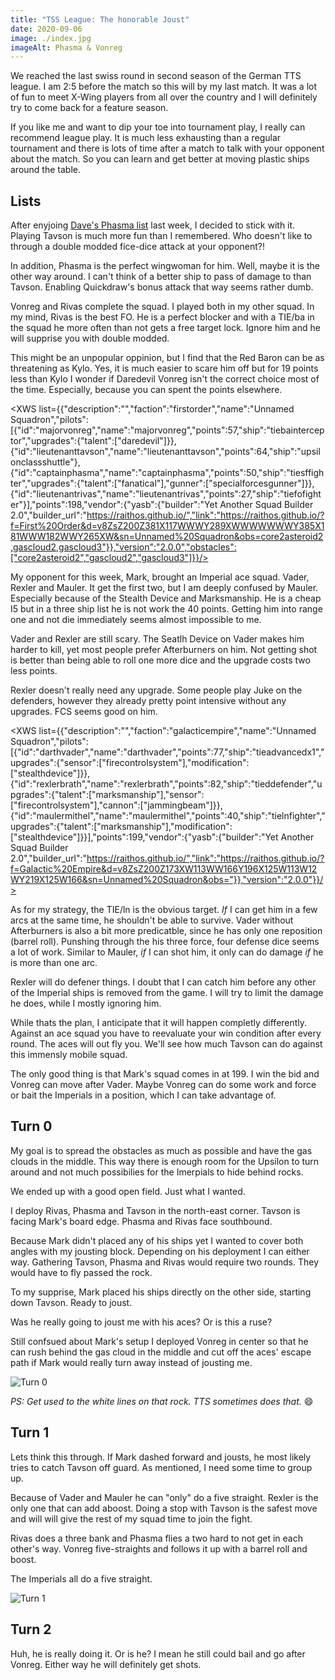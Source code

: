 ```yaml
---
title: "TSS League: The honorable Joust"
date: 2020-09-06
image: ./index.jpg
imageAlt: Phasma & Vonreg
---
```


We reached the last swiss round in second season of the German TTS league. I am 2:5 before the match so this will by my last match. It was a lot of fun to meet X-Wing players from all over the country and I will definitely try to come back for a feature season.

If you like me and want to dip your toe into tournament play, I really can recommend league play. It is much less exhausting than a regular tournament and there is lots of time after a match to talk with your opponent about the match. So you can learn and get better at moving plastic ships around the table.

## Lists

After enyjoing [Dave's Phasma list](http://stayontheleader.blogspot.com/2020/08/first-order-orientation-what-to-fly.html) last week, I decided to stick with it. Playing Tavson is much more fun than I remembered. Who doesn't like to through a double modded fice-dice attack at your opponent?!

In addition, Phasma is the perfect wingwoman for him. Well, maybe it is the other way around. I can't think of a better ship to pass of damage to than Tavson. Enabling Quickdraw's bonus attack that way seems rather dumb.

Vonreg and Rivas complete the squad. I played both in my other squad. In my mind, Rivas is the best FO. He is a perfect blocker and with a TIE/ba in the squad he more often than not gets a free target lock. Ignore him and he will supprise you with double modded.

This might be an unpopular oppinion, but I find that the Red Baron can be as threatening as Kylo. Yes, it is much easier to scare him off but for 19 points less than Kylo I wonder if Daredevil Vonreg isn't the correct choice most of the time. Especially, because you can spent the points elsewhere.

<XWS list={{"description":"","faction":"firstorder","name":"Unnamed Squadron","pilots":[{"id":"majorvonreg","name":"majorvonreg","points":57,"ship":"tiebainterceptor","upgrades":{"talent":["daredevil"]}},{"id":"lieutenanttavson","name":"lieutenanttavson","points":64,"ship":"upsilonclassshuttle"},{"id":"captainphasma","name":"captainphasma","points":50,"ship":"tiesffighter","upgrades":{"talent":["fanatical"],"gunner":["specialforcesgunner"]}},{"id":"lieutenantrivas","name":"lieutenantrivas","points":27,"ship":"tiefofighter"}],"points":198,"vendor":{"yasb":{"builder":"Yet Another Squad Builder 2.0","builder_url":"https://raithos.github.io/","link":"https://raithos.github.io/?f=First%20Order&d=v8ZsZ200Z381X117WWWY289XWWWWWWWY385X181WWW182WWY265XW&sn=Unnamed%20Squadron&obs=core2asteroid2,gascloud2,gascloud3"}},"version":"2.0.0","obstacles":["core2asteroid2","gascloud2","gascloud3"]}}/>

My opponent for this week, Mark, brought an Imperial ace squad. Vader, Rexler and Mauler. It get the first two, but I am deeply confused by Mauler. Especially because of the Stealth Device and Marksmanship. He is a cheap I5 but in a three ship list he is not work the 40 points. Getting him into range one and not die immediately seems almost impossible to me.

Vader and Rexler are still scary. The Seatlh Device on Vader makes him harder to kill, yet most people prefer Afterburners on him. Not getting shot is better than being able to roll one more dice and the upgrade costs two less points.

Rexler doesn't really need any upgrade. Some people play Juke on the defenders, however they already pretty point intensive without any upgrades. FCS seems good on him.

<XWS list={{"description":"","faction":"galacticempire","name":"Unnamed Squadron","pilots":[{"id":"darthvader","name":"darthvader","points":77,"ship":"tieadvancedx1","upgrades":{"sensor":["firecontrolsystem"],"modification":["stealthdevice"]}},{"id":"rexlerbrath","name":"rexlerbrath","points":82,"ship":"tieddefender","upgrades":{"talent":["marksmanship"],"sensor":["firecontrolsystem"],"cannon":["jammingbeam"]}},{"id":"maulermithel","name":"maulermithel","points":40,"ship":"tielnfighter","upgrades":{"talent":["marksmanship"],"modification":["stealthdevice"]}}],"points":199,"vendor":{"yasb":{"builder":"Yet Another Squad Builder 2.0","builder_url":"https://raithos.github.io/","link":"https://raithos.github.io/?f=Galactic%20Empire&d=v8ZsZ200Z173XW113WW166Y196X125W113W12WY219X125W166&sn=Unnamed%20Squadron&obs="}},"version":"2.0.0"}}/>

As for my strategy, the TIE/ln is the obvious target. *If* I can get him in a few arcs at the same time, he shouldn't be able to survive. Vader without Afterburners is also a bit more predicatble, since he has only one reposition (barrel roll). Punshing through the his three force, four defense dice seems a lot of work. Similar to Mauler, *if* I can shot him, it only can do damage *if* he is more than one arc.

Rexler will do defener things. I doubt that I can catch him before any other of the Imperial ships is removed from the game. I will try to limit the damage he does, while I mostly ignoring him.

While thats the plan, I anticipate that it will happen completly differently. Against an ace squad you have to reevaluate your win condition after every round. The aces will out fly you. We'll see how much Tavson can do against this immensly mobile squad.

The only good thing is that Mark's squad comes in at 199. I win the bid and Vonreg can move after Vader. Maybe Vonreg can do some work and force or bait the Imperials in a position, which I can take advantage of.

## Turn 0

My goal is to spread the obstacles as much as possible and have the gas clouds in the middle. This way there is enough room for the Upsilon to turn around and not much possibilies for the Imerpials to hide behind rocks.

We ended up with a good open field. Just what I wanted.

I deploy Rivas, Phasma and Tavson in the north-east corner. Tavson is facing Mark's board edge. Phasma and Rivas face southbound.

Because Mark didn't placed any of his ships yet I wanted to cover both angles with my jousting block. Depending on his deployment I can either way. Gathering Tavson, Phasma and Rivas would require two rounds. They would have to fly passed the rock.

To my supprise, Mark placed his ships directly on the other side, starting down Tavson. Ready to joust.

Was he really going to joust me with his aces? Or is this a ruse?

Still confsued about Mark's setup I deployed Vonreg in center so that he can rush behind the gas cloud in the middle and cut off the aces' escape path if Mark would really turn away instead of jousting me.

![Turn 0](./0.jpg)

*PS: Get used to the white lines on that rock. TTS sometimes does that.* 😄

## Turn 1

Lets think this through. If Mark dashed forward and jousts, he most likely tries to catch Tavson off guard. As mentioned, I need some time to group up.

Because of Vader and Mauler he can "only" do a five straight. Rexler is the only one that can add aboost. Doing a stop with Tavson is the safest move and will will give the rest of my squad time to join the fight. 

Rivas does a three bank and Phasma flies a two hard to not get in each other's way. Vonreg five-straights and follows it up with a barrel roll and boost.

The Imperials all do a five straight.

![Turn 1](./1.jpg)

## Turn 2

Huh, he is really doing it. Or is he? I mean he still could bail and go after Vonreg. Either way he will definitely get shots.